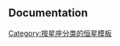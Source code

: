 {{Navbox
|title=[[印第安座]]恒星
|bodyclass = hlist
|name=印第安座恒星
|state = {{{state|<noinclude>uncollapsed</noinclude>}}}
|border={{{border|}}}
|group1=[[拜耳命名法|B]]
|list1=
*[[波斯二|α]]
*[[孔雀增四|β]]
*[[印第安座γ|γ]]
*[[印第安座δ|δ]]
*[[印第安座ε|ε]]
*[[印第安座ζ|ζ]]
*[[印第安座η|η]]
*[[印第安座θ|θ]]
*[[印第安座ι|ι]]
*[[印第安座κ|κ¹]]
*[[印第安座κ|κ²]]
*[[印第安座μ|μ]]
*[[印第安座ν|ν]]
*[[印第安座ο|ο]]
*[[印第安座π|π]]
*[[印第安座ρ|ρ]]
|group2=[[鄰近恆星列表|近距离恒星]]
|list2=
*[[印第安座ε|ε]]
|below=
*[[印第安座恒星列表]]
}}<noinclude>
==Documentation==
{{Universe navboxes}}
[[Category:按星座分类的恒星模板]]
</noinclude>